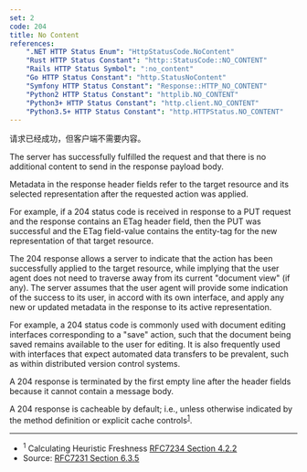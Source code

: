 ```yaml
---
set: 2
code: 204
title: No Content
references:
    ".NET HTTP Status Enum": "HttpStatusCode.NoContent"
    "Rust HTTP Status Constant": "http::StatusCode::NO_CONTENT"
    "Rails HTTP Status Symbol": ":no_content"
    "Go HTTP Status Constant": "http.StatusNoContent"
    "Symfony HTTP Status Constant": "Response::HTTP_NO_CONTENT"
    "Python2 HTTP Status Constant": "httplib.NO_CONTENT"
    "Python3+ HTTP Status Constant": "http.client.NO_CONTENT"
    "Python3.5+ HTTP Status Constant": "http.HTTPStatus.NO_CONTENT"
---
```


<CodeTitle code={code} title={title} />

请求已经成功，但客户端不需要内容。

The server has successfully fulfilled the request and that there is no additional content to send in the response payload body.

Metadata in the response header fields refer to the target resource and its selected representation after the requested action was applied.

For example, if a 204 status code is received in response to a PUT request and the response contains an ETag header field, then the PUT was successful and the ETag field-value contains the entity-tag for the new representation of that target resource.

The 204 response allows a server to indicate that the action has been successfully applied to the target resource, while implying that the user agent does not need to traverse away from its current "document view" (if any). The server assumes that the user agent will provide some indication of the success to its user, in accord with its own interface, and apply any new or updated metadata in the response to its active representation.

For example, a 204 status code is commonly used with document editing interfaces corresponding to a "save" action, such that the document being saved remains available to the user for editing. It is also frequently used with interfaces that expect automated data transfers to be prevalent, such as within distributed version control systems.

A 204 response is terminated by the first empty line after the header fields because it cannot contain a message body.

A 204 response is cacheable by default; i.e., unless otherwise indicated by the method definition or explicit cache controls<sup>[1](#ref-1)</sup>.

---

* <span id="ref-1"><sup>1</sup> Calculating Heuristic Freshness [RFC7234 Section 4.2.2][2]</span>
* Source: [RFC7231 Section 6.3.5][1]

[1]: <https://tools.ietf.org/html/rfc7231#section-6.3.5>
[2]: <https://tools.ietf.org/html/rfc7234#section-4.2.2>
